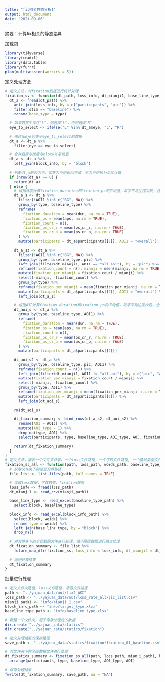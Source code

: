 ```yaml
---
title: "fix相关静态分析1"
output: html_document
date: "2023-09-06"
---
```

摘要：计算fix相关的静态差异

加载包
```r
library(tidyverse)
library(readxl)
library(data.table)
library(furrr)
plan(multisession(workers = 5))
```

定义处理方法
```r
# 定义方法，对fixation数据进行统计处理
fixation_ss <- function(dt_path, loss_info, dt_mianji1, base_line_type, block_info) {
  dt_a <- fread(dt_path) %>%
    anti_join(loss_info, by = c("participants", "pic")) %>%
    filter(stim == "baseline") %>%
    rename(base_type = type)

  # 如果数据中存在"L"，则选择"L"，否则选择"R"
  eye_to_select <- ifelse("L" %in% dt_a$eye, "L", "R")

  # 筛选出eye列等于eye_to_select的数据
  dt_a <- dt_a %>%
    filter(eye == eye_to_select)

  # 合并数据与维度与block关系信息
  dt_a <- dt_a %>%
    left_join(block_info, by = "block")

  # 判断dt_a是否为空，如果为空则返回空值，不为空则执行后续计算
  if (nrow(dt_a) == 0) {
    return(dt_a)
  } else {
    # 根据维度计算fixation_duration和fixation_ps的平均值，每字平均注视次数，合并，删除中间数据
    dt_a_s <- dt_a %>%
      filter(!AOI1 %in% c("BG", NA)) %>%
      group_by(type, baseline_type) %>%
      reframe(
        fixation_duration = mean(dur, na.rm = TRUE),
        fixation_ps = mean(aps, na.rm = TRUE),
        fixation_count = n(),
        fixation_ps_cr_r = mean(ps_cr_r, na.rm = TRUE),
        fixation_ps_cr_p = mean(ps_cr_p, na.rm = TRUE)
      ) %>%
      mutate(participants = dt_a$participants[[1]], AOI1 = "overall")

    dt_a_s2 <- dt_a %>%
      filter(!AOI1 %in% c("BG", NA)) %>%
      group_by(type, baseline_type, pic) %>%
      left_join(filter(dt_mianji1, AOI1 == "all_aoi"), by = "pic") %>%
      reframe(fixation_count = n(), mianji = mean(mianji, na.rm = TRUE)) %>%
      mutate(fixation_per_mianji = fixation_count / mianji) %>%
      select(-mianji, -fixation_count) %>%
      group_by(type) %>%
      reframe(fixation_per_mianji = mean(fixation_per_mianji, na.rm = TRUE)) %>%
      mutate(participants = dt_a$participants[[1]], AOI1 = "overall") %>%
      left_join(dt_a_s)

    # 根据AOI计算fixation_duration和fixation_ps的平均值，每字平均注视次数，合并，删除中间数据
    dt_aoi_s <- dt_a %>%
      group_by(type, baseline_type, AOI1) %>%
      reframe(
        fixation_duration = mean(dur, na.rm = TRUE),
        fixation_ps = mean(aps, na.rm = TRUE),
        fixation_count = n(),
        fixation_ps_cr_r = mean(ps_cr_r, na.rm = TRUE),
        fixation_ps_cr_p = mean(ps_cr_p, na.rm = TRUE)
      ) %>%
      mutate(participants = dt_a$participants[[1]])

    dt_aoi_s2 <- dt_a %>%
      group_by(type, baseline_type, pic, AOI1) %>%
      reframe(fixation_count = n()) %>%
      left_join(filter(dt_mianji1, AOI1 != "all_aoi"), by = c("pic", "AOI1")) %>%
      mutate(fixation_per_mianji = fixation_count / mianji) %>%
      select(-mianji, -fixation_count) %>%
      group_by(type, AOI1) %>%
      reframe(fixation_per_mianji = mean(fixation_per_mianji, na.rm = TRUE)) %>%
      mutate(participants = dt_a$participants[[1]]) %>%
      left_join(dt_aoi_s)

    rm(dt_aoi_s)

    dt_fixation_summary <- bind_rows(dt_a_s2, dt_aoi_s2) %>%
      rename(AOI = AOI1) %>%
      mutate(AOI_type = 1) %>%
      drop_na(type, AOI) %>%
      select(participants, type, baseline_type, AOI_type, AOI, fixation_duration, fixation_ps, fixation_count, fixation_per_mianji, fixation_ps_cr_r, fixation_ps_cr_p)

    return(dt_fixation_summary)
  }
}
# 定义方法，接收一个文件夹目录，一个loss文件路径，一个字数文件路径, 一个基线类型文件路径，一个block信息为难路径，对文件夹下的全部数据文件通过fixation_ss函数进行处理，返回一个合并的数据。
fixation_ss_all <- function(path, loss_path, words_path, baseline_type_path, block_info_path) {
  # 获取文件夹下的全部文件路径
  file_list <- list.files(path, full.names = TRUE)

  # 读取loss数据，字数数据，fixation数据
  loss_info <- fread(loss_path)
  dt_mianji1 <- read_csv(mianji_path1)

  base_line_type <- read_excel(baseline_type_path) %>%
    select(block, baseline_type)

  block_info <- read_excel(block_info_path) %>%
    select(block, weidu) %>%
    rename(type = weidu) %>%
    left_join(base_line_type, by = "block") %>%
    drop_na()

  # 对文件夹下的全部数据文件进行处理，循环报错数据进行跳过处理
  dt_fixation_summary <- file_list %>%
    future_map_dfr(fixation_ss, loss_info = loss_info, dt_mianji1 = dt_mianji1, base_line_type = base_line_type, block_info = block_info)

  # 返回处理结果
  dt_fixation_summary
}
```

批量进行处理
```r
# 定义文件夹路径，loss文件路径，字数文件路径
path <- "../yajuan_data/out/fix2_AOI"
loss_path <- "../yajuan_data/out/loss_rate_all/pic_list.csv"
mianji_path1 <- "info/mianji_1.csv"
block_info_path <- "info/target_type.xlsx"
baseline_type_path <- "info/baseline_type.xlsx"

# 新建一个文件夹，用于存放处理后的数据
dir.create("../yajuan_data/statics")
dir.create("../yajuan_data/statics/fixation")

# 定义处理结果的保存路径
save_path <- "../yajuan_data/statics/fixation/fixation_01_baseline.csv"

# 对文件夹下的全部数据文件进行处理
dt_fixation_summary <- fixation_ss_all(path, loss_path, mianji_path1, baseline_type_path, block_info_path) %>%
  arrange(participants, type, baseline_type, AOI_type, AOI)

# 保存处理结果
fwrite(dt_fixation_summary, save_path, na = "NA")
```



